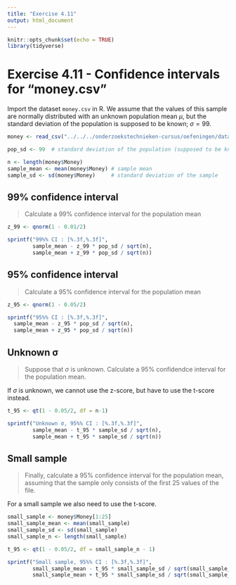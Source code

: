 ```yaml
---
title: "Exercise 4.11"
output: html_document
---
```


```r
knitr::opts_chunk$set(echo = TRUE)
library(tidyverse)
```

# Exercise 4.11 - Confidence intervals for "money.csv"

Import the dataset `money.csv` in R. We assume that the values of this sample are normally distributed with 
  an unknown population mean $\mu$, but the standard deviation of the population
  is supposed to be known; $\sigma = 99$. 

```r
money <- read_csv("../../../onderzoekstechnieken-cursus/oefeningen/datasets/money.csv")

pop_sd <- 99  # standard deviation of the population (supposed to be known)

n <- length(money$Money)
sample_mean <- mean(money$Money) # sample mean
sample_sd <- sd(money$Money)     # standard deviation of the sample
```

## 99% confidence interval

> Calculate a 99\% confidence interval for the population mean

```r
z_99 <- qnorm(1 - 0.01/2)

sprintf("99%% CI : [%.3f,%.3f]",
        sample_mean - z_99 * pop_sd / sqrt(n),
        sample_mean + z_99 * pop_sd / sqrt(n))
```

## 95% confidence interval

> Calculate a 95\% confidence interval for the population mean

```r
z_95 <- qnorm(1 - 0.05/2)

sprintf("95%% CI : [%.3f,%.3f]",
  sample_mean - z_95 * pop_sd / sqrt(n),
  sample_mean + z_95 * pop_sd / sqrt(n))

```

## Unknown σ

> Suppose that $\sigma$ is unknown. Calculate a 95\% confidendce interval for the population mean.

If $\sigma$ is unknown, we cannot use the z-score, but have to use the t-score instead.

```r
t_95 <- qt(1 - 0.05/2, df = n-1)

sprintf("Unknown σ, 95%% CI : [%.3f,%.3f]",
        sample_mean - t_95 * sample_sd / sqrt(n),
        sample_mean + t_95 * sample_sd / sqrt(n))
```

## Small sample

> Finally, calculate a 95% confidence interval for the population mean, assuming that the sample only consists of the first 25 values of the file.

For a small sample we also need to use the t-score.

```r
small_sample <- money$Money[1:25]
small_sample_mean <- mean(small_sample)
small_sample_sd <- sd(small_sample)
small_sample_n <- length(small_sample)

t_95 <- qt(1 - 0.05/2, df = small_sample_n - 1)

sprintf("Small sample, 95%% CI : [%.3f,%.3f]",
        small_sample_mean - t_95 * small_sample_sd / sqrt(small_sample_n),
        small_sample_mean + t_95 * small_sample_sd / sqrt(small_sample_n))
```

